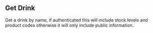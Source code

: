 
## Get Drink

<OperationInfo method='get' path='/drink/{name}' />

Get a drink by name, if authenticated this will include stock levels and product codes otherwise it will only include public information.
